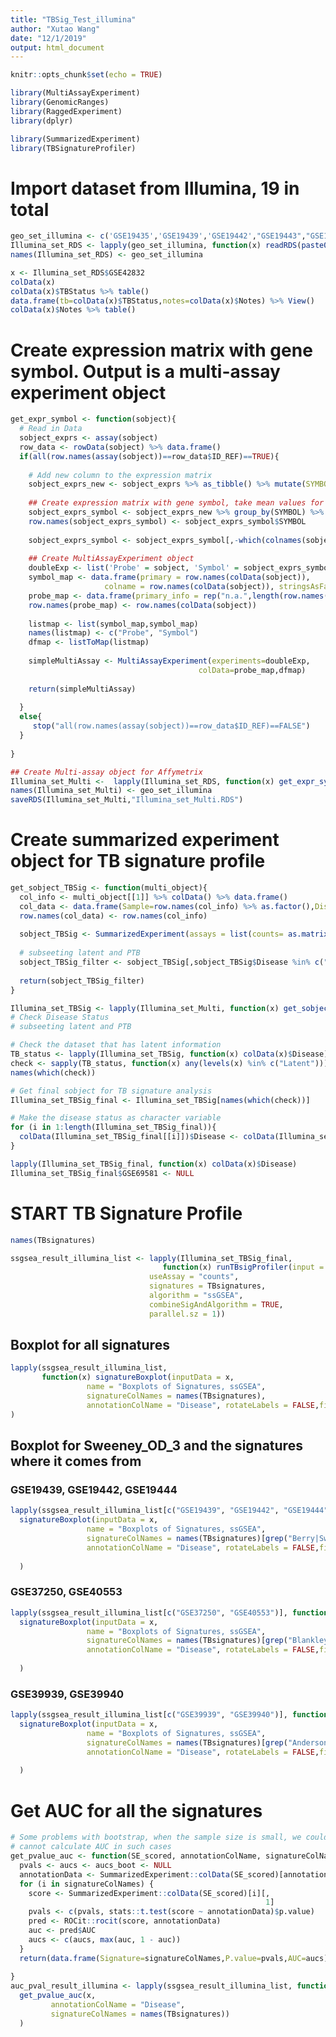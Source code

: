 ```yaml
---
title: "TBSig_Test_illumina"
author: "Xutao Wang"
date: "12/1/2019"
output: html_document
---
```


```r
knitr::opts_chunk$set(echo = TRUE)
```

```r
library(MultiAssayExperiment)
library(GenomicRanges)
library(RaggedExperiment)
library(dplyr)

library(SummarizedExperiment)
library(TBSignatureProfiler)
```

# Import dataset from Illumina, 19 in total
```r
geo_set_illumina <- c('GSE19435','GSE19439','GSE19442',"GSE19443","GSE19444","GSE22098","GSE37250","GSE39939","GSE39940","GSE40553","GSE42825","GSE42826","GSE42827","GSE42830","GSE42831","GSE42832","GSE50834","GSE56153","GSE69581")
Illumina_set_RDS <- lapply(geo_set_illumina, function(x) readRDS(paste0(x,'_sobject.RDS')))
names(Illumina_set_RDS) <- geo_set_illumina

x <- Illumina_set_RDS$GSE42832
colData(x)
colData(x)$TBStatus %>% table()
data.frame(tb=colData(x)$TBStatus,notes=colData(x)$Notes) %>% View()
colData(x)$Notes %>% table()

```

# Create expression matrix with gene symbol. Output is a multi-assay experiment object
```r
get_expr_symbol <- function(sobject){
  # Read in Data
  sobject_exprs <- assay(sobject)
  row_data <- rowData(sobject) %>% data.frame()
  if(all(row.names(assay(sobject))==row_data$ID_REF)==TRUE){
    
    # Add new column to the expression matrix
    sobject_exprs_new <- sobject_exprs %>% as_tibble() %>% mutate(SYMBOL=row_data$SYMBOL_NEW) %>% filter(SYMBOL!='NA')
    
    ## Create expression matrix with gene symbol, take mean values for same genes
    sobject_exprs_symbol <- sobject_exprs_new %>% group_by(SYMBOL) %>% summarise_all(mean) %>% data.frame()
    row.names(sobject_exprs_symbol) <- sobject_exprs_symbol$SYMBOL
  
    sobject_exprs_symbol <- sobject_exprs_symbol[,-which(colnames(sobject_exprs_symbol) %in% 'SYMBOL')]
      
    ## Create MultiAssayExperiment object
    doubleExp <- list('Probe' = sobject, 'Symbol' = sobject_exprs_symbol)
    symbol_map <- data.frame(primary = row.names(colData(sobject)),
                     colname = row.names(colData(sobject)), stringsAsFactors = FALSE)
    probe_map <- data.frame(primary_info = rep("n.a.",length(row.names(colData(sobject)))),stringsAsFactors = FALSE)
    row.names(probe_map) <- row.names(colData(sobject))
  
    listmap <- list(symbol_map,symbol_map)
    names(listmap) <- c("Probe", "Symbol")
    dfmap <- listToMap(listmap)
   
    simpleMultiAssay <- MultiAssayExperiment(experiments=doubleExp,
                                          colData=probe_map,dfmap)
  
    return(simpleMultiAssay)
    
  }
  else{
     stop("all(row.names(assay(sobject))==row_data$ID_REF)==FALSE")
  }
  
}

## Create Multi-assay object for Affymetrix
Illumina_set_Multi <-  lapply(Illumina_set_RDS, function(x) get_expr_symbol(x))
names(Illumina_set_Multi) <- geo_set_illumina
saveRDS(Illumina_set_Multi,"Illumina_set_Multi.RDS")
```


# Create summarized experiment object for TB signature profile
```r
get_sobject_TBSig <- function(multi_object){
  col_info <- multi_object[[1]] %>% colData() %>% data.frame()
  col_data <- data.frame(Sample=row.names(col_info) %>% as.factor(),Disease = col_info$TBStatus %>% as.factor())
  row.names(col_data) <- row.names(col_info)
  
  sobject_TBSig <- SummarizedExperiment(assays = list(counts= as.matrix(multi_object[[2]])), colData = col_data)
  
  # subseeting latent and PTB
  sobject_TBSig_filter <- sobject_TBSig[,sobject_TBSig$Disease %in% c("PTB","Latent")]
  
  return(sobject_TBSig_filter)
} 

Illumina_set_TBSig <- lapply(Illumina_set_Multi, function(x) get_sobject_TBSig(x))
# Check Disease Status
# subseeting latent and PTB

# Check the dataset that has latent information
TB_status <- lapply(Illumina_set_TBSig, function(x) colData(x)$Disease)
check <- sapply(TB_status, function(x) any(levels(x) %in% c("Latent")))
names(which(check))

# Get final sobject for TB signature analysis
Illumina_set_TBSig_final <- Illumina_set_TBSig[names(which(check))]

# Make the disease status as character variable
for (i in 1:length(Illumina_set_TBSig_final)){
  colData(Illumina_set_TBSig_final[[i]])$Disease <- colData(Illumina_set_TBSig_final[[i]])$Disease %>% as.character() %>% as.factor()
}

lapply(Illumina_set_TBSig_final, function(x) colData(x)$Disease)
Illumina_set_TBSig_final$GSE69581 <- NULL
```

# START TB Signature Profile
```r
names(TBsignatures)

ssgsea_result_illumina_list <- lapply(Illumina_set_TBSig_final, 
                                  function(x) runTBsigProfiler(input = x, 
                               useAssay = "counts",
                               signatures = TBsignatures,
                               algorithm = "ssGSEA",
                               combineSigAndAlgorithm = TRUE,
                               parallel.sz = 1))
```

## Boxplot for all signatures
```r
lapply(ssgsea_result_illumina_list, 
       function(x) signatureBoxplot(inputData = x, 
                 name = "Boxplots of Signatures, ssGSEA", 
                 signatureColNames = names(TBsignatures),
                 annotationColName = "Disease", rotateLabels = FALSE,fill_colors = c("#00AFBB", "#E7B800"))
)
```

## Boxplot for Sweeney_OD_3 and the signatures where it comes from
### GSE19439, GSE19442, GSE19444
```r
lapply(ssgsea_result_illumina_list[c("GSE19439", "GSE19442", "GSE19444")], function(x)
  signatureBoxplot(inputData = x, 
                 name = "Boxplots of Signatures, ssGSEA", 
                 signatureColNames = names(TBsignatures)[grep("Berry|Sweeney_OD_3",names(TBsignatures))],
                 annotationColName = "Disease", rotateLabels = FALSE,fill_colors = c("#00AFBB", "#E7B800"))
  
  )
```
### GSE37250, GSE40553
```r
lapply(ssgsea_result_illumina_list[c("GSE37250", "GSE40553")], function(x)
  signatureBoxplot(inputData = x, 
                 name = "Boxplots of Signatures, ssGSEA", 
                 signatureColNames = names(TBsignatures)[grep("Blankley|Sweeney_OD_3",names(TBsignatures))],
                 annotationColName = "Disease", rotateLabels = FALSE,fill_colors = c("#00AFBB", "#E7B800"))
  
  )
```

### GSE39939, GSE39940
```r
lapply(ssgsea_result_illumina_list[c("GSE39939", "GSE39940")], function(x)
  signatureBoxplot(inputData = x, 
                 name = "Boxplots of Signatures, ssGSEA", 
                 signatureColNames = names(TBsignatures)[grep("Anderson|Sweeney_OD_3",names(TBsignatures))],
                 annotationColName = "Disease", rotateLabels = FALSE,fill_colors = c("#00AFBB", "#E7B800"))
  
  )
```

# Get AUC for all the signatures
```r
# Some problems with bootstrap, when the sample size is small, we could sample data with the same outcome,
# cannot calculate AUC in such cases
get_pvalue_auc <- function(SE_scored, annotationColName, signatureColNames){
  pvals <- aucs <- aucs_boot <- NULL
  annotationData <- SummarizedExperiment::colData(SE_scored)[annotationColName][,1]
  for (i in signatureColNames) {
    score <- SummarizedExperiment::colData(SE_scored)[i][, 
                                                         1]
    pvals <- c(pvals, stats::t.test(score ~ annotationData)$p.value)
    pred <- ROCit::rocit(score, annotationData)
    auc <- pred$AUC
    aucs <- c(aucs, max(auc, 1 - auc))
  }
  return(data.frame(Signature=signatureColNames,P.value=pvals,AUC=aucs))
  
}
auc_pval_result_illumina <- lapply(ssgsea_result_illumina_list, function(x)
  get_pvalue_auc(x, 
         annotationColName = "Disease", 
         signatureColNames = names(TBsignatures))
  )
```











